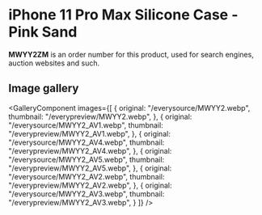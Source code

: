 
# iPhone 11 Pro Max Silicone Case - Pink Sand

<Callout type='info' emoji='👉🏻'>**MWYY2ZM** is an order number for this product, used for search engines, auction websites and such.</Callout>

## Image gallery

<GalleryComponent
    images={[
      {
        original: "/everysource/MWYY2.webp",
        thumbnail: "/everypreview/MWYY2.webp",
      },
      {
        original: "/everysource/MWYY2_AV1.webp",
        thumbnail: "/everypreview/MWYY2_AV1.webp",
      },
      {
        original: "/everysource/MWYY2_AV4.webp",
        thumbnail: "/everypreview/MWYY2_AV4.webp",
      },
      {
        original: "/everysource/MWYY2_AV5.webp",
        thumbnail: "/everypreview/MWYY2_AV5.webp",
      },
      {
        original: "/everysource/MWYY2_AV2.webp",
        thumbnail: "/everypreview/MWYY2_AV2.webp",
      },
      {
        original: "/everysource/MWYY2_AV3.webp",
        thumbnail: "/everypreview/MWYY2_AV3.webp",
      }
    ]}
  />
